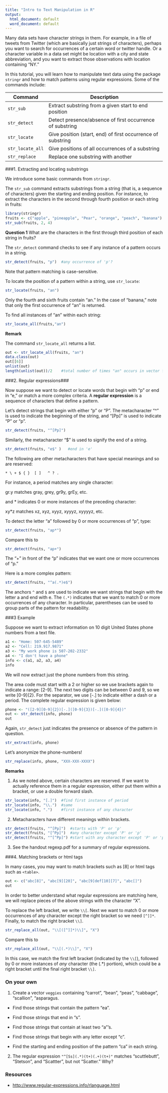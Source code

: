```yaml
---
title: "Intro to Text Manipulation in R"
output:
  html_document: default
  word_document: default
---
```

Many data sets have character strings in them. For example, in a file of tweets from Twitter (which are basically just strings of characters), perhaps you want to search for occurrences of a certain word or twitter handle. Or a character variable in a data set might be location with a city and state abbreviation, and you want to extract those observations with location containing "NY."


In this tutorial, you will learn how to manipulate text data using the package `stringr` and how to match patterns using regular expressions. Some of the commands include:


Command | Description
--------|---------------------------------------------------------
`str_sub` | Extract substring from a given start to end position
`str_detect` |Detect presence/absence of first occurrence of substring 
`str_locate` | Give position (start, end) of first occurrence of substring
`str_locate_all`|Give positions of all occurrences of a substring 
`str_replace` | Replace one substring with another



###1. Extracting and locating substrings


We introduce some basic commands from `stringr`.


The `str_sub` command extracts substrings from a string (that is, a sequence of characters) given the starting and ending position. For instance, to extract the characters in the second through fourth position or each string in fruits:


```r
library(stringr)
fruits <- c("apple", "pineapple", "Pear", "orange", "peach", "banana")
str_sub(fruits, 2, 4)
```


**Question 1** What are the characters in the first through third position of each string in fruits?


The `str_detect` command checks to see if any instance of a pattern occurs in a string.


```r

str_detect(fruits, "p")  #any occurrence of 'p'?
```
Note that pattern matching is case-sensitive.


To locate the position of a pattern within a string, use `str_locate`:


```r
str_locate(fruits, "an")
```


Only the fourth and sixth fruits contain "an." In the case of "banana," note that only the first occurrence of "an" is returned.


To find all instances of "an" within each string:


```r
str_locate_all(fruits,"an")
```


**Remark** 


The command `str_locate_all` returns a list. 

```r
out <- str_locate_all(fruits, "an")
data.class(out)
out[[6]]
unlist(out)
length(unlist(out))/2    #total number of times "an" occurs in vector fruits
```


###2. Regular expressions###


Now suppose we want to detect or locate words that begin with "p" or end in "e," or match a more complex criteria. A **regular expression** is a sequence of characters that define a pattern.

Let's detect strings that begin with either "p" or "P". The metacharacter "^" is used to indicate the beginning of the string, and "[Pp]" is used to indicate "P" or "p".


```r
str_detect(fruits, "^[Pp]")
```


Similarly, the metacharacter "$" is used to signify the end of a string.


```r
str_detect(fruits, "e$" )   #end in 'e'
```


The following are other metacharacters that have special meanings and so are reserved:

`* \ + $ { }  [ ]   ^ ? .`

For instance, a period matches any single character: 

gr.y matches gray, grey, gr9y, grEy, etc.


and * indicates 0 or more instances of the preceding character:

xy*z matches xz, xyz, xyyz, xyyyz, xyyyyz, etc.  


To detect the letter "a" followed by 0 or more occurrences of "p", type:


```r
str_detect(fruits, "ap*")     
```


Compare this to


```r
str_detect(fruits, "ap+")
```


The "+" in front of the "p" indicates that we want one or more occurrences of "p." 


Here is a more complex pattern:


```r
str_detect(fruits, "^a(.*)e$") 
```


The anchors `^` and `$` are used to indicate we want strings that begin with the letter a and end with e. The `(.*)` indicates that we want to match 0 or more occurrences of any character. In particular, parentheses can be used to group parts of the pattern for readability.


###3 Example


Suppose we want to extract information on 10 digit United States phone numbers from a text file.


```r
a1 <- "Home: 507-645-5489"
a2 <- "Cell: 219.917.9871"
a3 <- "My work phone is 507-202-2332"
a4 <- "I don't have a phone"
info <- c(a1, a2, a3, a4)
info
```


We will now extract just the phone numbers from this string.


The area code must start with a 2 or higher so we use brackets again to indicate a range: [2-9]. The next two digits can be between 0 and 9, so we write [0-9]{2}. For the separator, we use [-.] to indicate either a dash or a period. The complete regular expression is given below:


```r
phone <- "([2-9][0-9]{2})[-.]([0-9]{3})[-.]([0-9]{4})"
out <- str_detect(info, phone)
out
```


Again, `str_detect` just indicates the presence or absence of the pattern in question.


```r
str_extract(info, phone)
```


Let's anonymize the phone-numbers!


```r
str_replace(info, phone, "XXX-XXX-XXXX")
```


**Remarks** 

1. As we noted above, certain characters are reserved. If we want to actually reference them in a regular expression, either put them within a bracket, or use a double forward slash.


```r
str_locate(info, "[.]")  #find first instance of period
str_locate(info, "\\.")  #same
str_locate(info, ".")    #first instance of any character
```


2. Metacharacters have different meanings within brackets.


```r
str_detect(fruits, "^[Pp]")  #starts with 'P' or 'p'
str_detect(fruits, "[^Pp]")  #any character except 'P' or 'p'
str_detect(fruits, "^[^Pp]") #start with any character except 'P' or 'p'
```


3. See the handout regexp.pdf for a summary of regular expressions.


###4. Matching brackets or html tags


In many cases, you may want to match brackets such as [8] or html tags such as `<table>`.


```r
out <- c("abc[8]", "abc[9][20]", "abc[9]def[10][7]", "abc[]")
out

```


In order to better understand what regular expressions are matching here, we will replace pieces of the above strings with the character "X".


To replace the left bracket, we write `\\[`. Next we want to match 0 or more occurrences of any character except the right bracket so we need `[^]]*`. Finally, to match the right bracket `\\]`.


```r
str_replace_all(out, "\\[([^]]*)\\]", "X")

```


Compare this to


```r
str_replace_all(out, "\\[(.*)\\]", "X")

```


In this case, we match the first left bracket (indicated by the `\\[`), followed by 0 or more instances of *any* character (the (.*) portion), which could be a right bracket until the final right bracket `\\]`.


### On your own

1. Create a vector `veggies` containing "carrot", "bean", "peas", "cabbage", "scallion", "asparagus.

+ Find those strings that contain the pattern "ea".

+ Find those strings that end in "s".

+ Find those strings that contain at least two "a"'s.

+ Find those strings that begin with any letter except "c".

+ Find the starting and ending position of the pattern "ca" in each string.

2. The regular expression `"^[Ss](.*)(t+)(.+)(t+)"` matches "scuttlebutt", "Stetson", and "Scattter", but not "Scatter." Why?


### Resources

* [http://www.regular-expressions.info/rlanguage.html](Regular expressions with R)